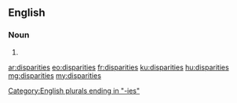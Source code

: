 ==English==

===Noun===
{{head|en|plural}}

# {{plural of|disparity|lang=en}}

[[Category:English plurals ending in "-ies"]]

[[ar:disparities]]
[[eo:disparities]]
[[fr:disparities]]
[[ku:disparities]]
[[hu:disparities]]
[[mg:disparities]]
[[my:disparities]]